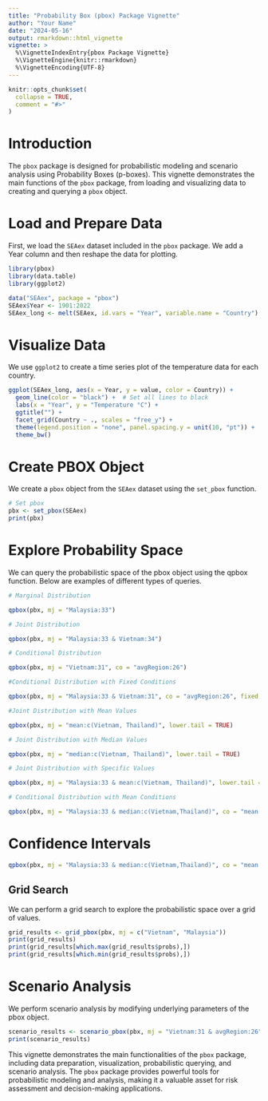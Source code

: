 ```yaml
---
title: "Probability Box (pbox) Package Vignette"
author: "Your Name"
date: "2024-05-16"
output: rmarkdown::html_vignette
vignette: >
  %\VignetteIndexEntry{pbox Package Vignette}
  %\VignetteEngine{knitr::rmarkdown}
  %\VignetteEncoding{UTF-8}
---
```


```r
knitr::opts_chunk$set(
  collapse = TRUE,
  comment = "#>"
)


```
# Introduction

The `pbox` package is designed for probabilistic modeling and scenario analysis using Probability Boxes (p-boxes). This vignette demonstrates the main functions of the `pbox` package, from loading and visualizing data to creating and querying a `pbox` object.

# Load and Prepare Data
First, we load the `SEAex` dataset included in the `pbox` package. We add a Year column and then reshape the data for plotting.

```r

library(pbox)
library(data.table)
library(ggplot2)

data("SEAex", package = "pbox")
SEAex$Year <- 1901:2022
SEAex_long <- melt(SEAex, id.vars = "Year", variable.name = "Country")
```

# Visualize Data
We use `ggplot2` to create a time series plot of the temperature data for each country.

```r
ggplot(SEAex_long, aes(x = Year, y = value, color = Country)) +
  geom_line(color = "black") +  # Set all lines to black
  labs(x = "Year", y = "Temperature °C") +
  ggtitle("") +
  facet_grid(Country ~ ., scales = "free_y") +
  theme(legend.position = "none", panel.spacing.y = unit(10, "pt")) +
  theme_bw()

```



# Create PBOX Object
We create a `pbox` object from the `SEAex` dataset using the `set_pbox` function.

```r
# Set pbox
pbx <- set_pbox(SEAex)
print(pbx)
```


# Explore Probability Space
We can query the probabilistic space of the pbox object using the qpbox function. Below are examples of different types of queries.

```r
# Marginal Distribution

qpbox(pbx, mj = "Malaysia:33")

# Joint Distribution

qpbox(pbx, mj = "Malaysia:33 & Vietnam:34")

# Conditional Distribution

qpbox(pbx, mj = "Vietnam:31", co = "avgRegion:26")

#Conditional Distribution with Fixed Conditions

qpbox(pbx, mj = "Malaysia:33 & Vietnam:31", co = "avgRegion:26", fixed = TRUE)

#Joint Distribution with Mean Values

qpbox(pbx, mj = "mean:c(Vietnam, Thailand)", lower.tail = TRUE)

# Joint Distribution with Median Values

qpbox(pbx, mj = "median:c(Vietnam, Thailand)", lower.tail = TRUE)

# Joint Distribution with Specific Values

qpbox(pbx, mj = "Malaysia:33 & mean:c(Vietnam, Thailand)", lower.tail = TRUE)

# Conditional Distribution with Mean Conditions

qpbox(pbx, mj = "Malaysia:33 & median:c(Vietnam,Thailand)", co = "mean:c(avgRegion)")
```


# Confidence Intervals
```r
qpbox(pbx, mj = "Malaysia:33 & median:c(Vietnam,Thailand)", co = "mean:c(avgRegion)", CI = TRUE, fixed = TRUE)
```

## Grid Search
We can perform a grid search to explore the probabilistic space over a grid of values.

```r
grid_results <- grid_pbox(pbx, mj = c("Vietnam", "Malaysia"))
print(grid_results)
print(grid_results[which.max(grid_results$probs),])
print(grid_results[which.min(grid_results$probs),])

```

# Scenario Analysis
We perform scenario analysis by modifying underlying parameters of the pbox object.
```r
scenario_results <- scenario_pbox(pbx, mj = "Vietnam:31 & avgRegion:26", param_list = list(Vietnam = "mu"))
print(scenario_results)
```


This vignette demonstrates the main functionalities of the `pbox` package, including data preparation, visualization, probabilistic querying, and scenario analysis. The `pbox` package provides powerful tools for probabilistic modeling and analysis, making it a valuable asset for risk assessment and decision-making applications.


